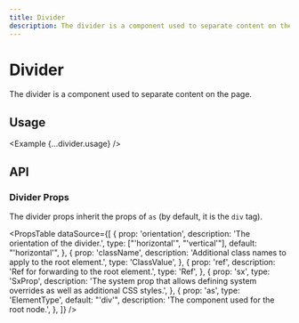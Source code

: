 ```yaml
---
title: Divider
description: The divider is a component used to separate content on the page.
---
```



# Divider

The divider is a component used to separate content on the page.

<ComponentLinks component='divider' />

## Usage

<Example {...divider.usage} />

## API

### Divider Props

The divider props inherit the props of `as` (by default, it is the `div` tag).

<PropsTable
  dataSource={[
    {
      prop: 'orientation',
      description: 'The orientation of the divider.',
      type: ["'horizontal'", "'vertical'"],
      default: "'horizontal'",
    },
    {
      prop: 'className',
      description: 'Additional class names to apply to the root element.',
      type: 'ClassValue',
    },
    {
      prop: 'ref',
      description: 'Ref for forwarding to the root element.',
      type: 'Ref',
    },
    {
      prop: 'sx',
      type: 'SxProp<DividerOwnerState>',
      description:
        'The system prop that allows defining system overrides as well as additional CSS styles.',
    },
    {
      prop: 'as',
      type: 'ElementType',
      default: "'div'",
      description: 'The component used for the root node.',
    },
  ]}
/>
